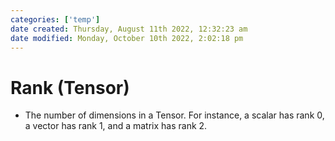 ```yaml
---
categories: ['temp']
date created: Thursday, August 11th 2022, 12:32:23 am
date modified: Monday, October 10th 2022, 2:02:18 pm
---
```


# Rank (Tensor)
- The number of dimensions in a Tensor. For instance, a scalar has rank 0, a vector has rank 1, and a matrix has rank 2.



